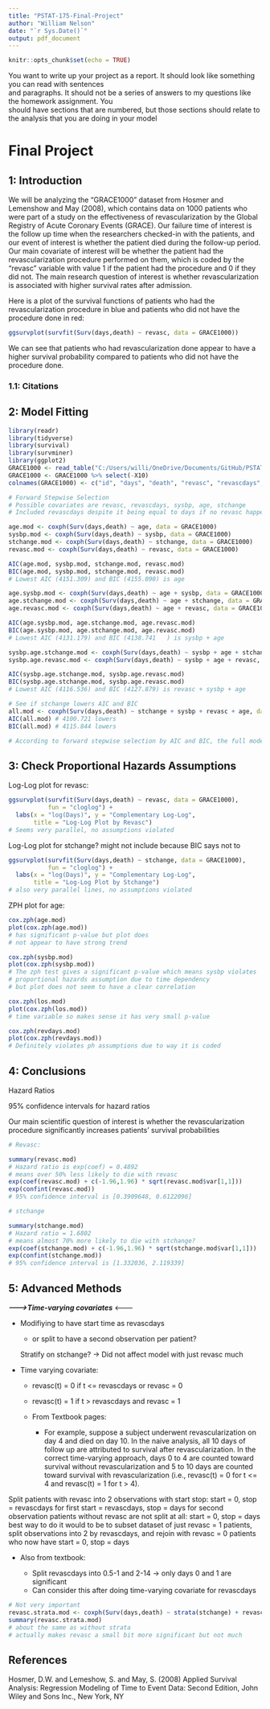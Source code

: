 ```yaml
---
title: "PSTAT-175-Final-Project"
author: "William Nelson"
date: "`r Sys.Date()`"
output: pdf_document
---
```


```r
knitr::opts_chunk$set(echo = TRUE)
```

You want to write up your project as a report. It should look like something you can read with sentences\
and paragraphs. It should not be a series of answers to my questions like the homework assignment. You\
should have sections that are numbered, but those sections should relate to the analysis that you are doing in your model

# Final Project

## 1: Introduction

We will be analyzing the "GRACE1000" dataset from Hosmer and Lemenshow and May (2008), which contains data on 1000 patients who were part of a study on the effectiveness of revascularization by the Global Registry of Acute Coronary Events (GRACE). Our failure time of interest is the follow up time when the researchers checked-in with the patients, and our event of interest is whether the patient died during the follow-up period. Our main covariate of interest will be whether the patient had the revascularization procedure performed on them, which is coded by the "revasc" variable with value 1 if the patient had the procedure and 0 if they did not. The main research question of interest is whether revascularization is associated with higher survival rates after admission.

Here is a plot of the survival functions of patients who had the revascularization procedure in blue and patients who did not have the procedure done in red:

```r
ggsurvplot(survfit(Surv(days,death) ~ revasc, data = GRACE1000))
```

We can see that patients who had revascularization done appear to have a higher survival probability compared to patients who did not have the procedure done.

### 1.1: Citations

## 2: Model Fitting

```r
library(readr)
library(tidyverse)
library(survival)
library(survminer)
library(ggplot2)
GRACE1000 <- read_table("C:/Users/willi/OneDrive/Documents/GitHub/PSTAT175-Final/GRACE1000.dat", col_names = FALSE)
GRACE1000 <- GRACE1000 %>% select(-X10)
colnames(GRACE1000) <- c("id", "days", "death", "revasc", "revascdays", "los", "age", "sysbp", "stchange")
```

```r
# Forward Stepwise Selection
# Possible covariates are revasc, revascdays, sysbp, age, stchange
# Included revascdays despite it being equal to days if no revasc happened

age.mod <- coxph(Surv(days,death) ~ age, data = GRACE1000)
sysbp.mod <- coxph(Surv(days,death) ~ sysbp, data = GRACE1000)
stchange.mod <- coxph(Surv(days,death) ~ stchange, data = GRACE1000)
revasc.mod <- coxph(Surv(days,death) ~ revasc, data = GRACE1000)

AIC(age.mod, sysbp.mod, stchange.mod, revasc.mod)
BIC(age.mod, sysbp.mod, stchange.mod, revasc.mod)
# Lowest AIC (4151.309) and BIC (4155.090) is age
```

```r
age.sysbp.mod <- coxph(Surv(days,death) ~ age + sysbp, data = GRACE1000)
age.stchange.mod <- coxph(Surv(days,death) ~ age + stchange, data = GRACE1000)
age.revasc.mod <- coxph(Surv(days,death) ~ age + revasc, data = GRACE1000)

AIC(age.sysbp.mod, age.stchange.mod, age.revasc.mod)
BIC(age.sysbp.mod, age.stchange.mod, age.revasc.mod)
# Lowest AIC (4131.179) and BIC (4138.741	) is sysbp + age
```

```r
sysbp.age.stchange.mod <- coxph(Surv(days,death) ~ sysbp + age + stchange, data = GRACE1000)
sysbp.age.revasc.mod <- coxph(Surv(days,death) ~ sysbp + age + revasc, data = GRACE1000)

AIC(sysbp.age.stchange.mod, sysbp.age.revasc.mod)
BIC(sysbp.age.stchange.mod, sysbp.age.revasc.mod)
# Lowest AIC (4116.536) and BIC (4127.879) is revasc + sysbp + age
```


```r
# See if stchange lowers AIC and BIC
all.mod <- coxph(Surv(days,death) ~ stchange + sysbp + revasc + age, data = GRACE1000)
AIC(all.mod) # 4100.721 lowers
BIC(all.mod) # 4115.844 lowers

# According to forward stepwise selection by AIC and BIC, the full model is the best model
```

## 3: Check Proportional Hazards Assumptions

Log-Log plot for revasc:

```r
ggsurvplot(survfit(Surv(days,death) ~ revasc, data = GRACE1000),
           fun = "cloglog") + 
  labs(x = "log(Days)", y = "Complementary Log-Log",
       title = "Log-Log Plot by Revasc")
# Seems very parallel, no assumptions violated
```

Log-Log plot for stchange? might not include because BIC says not to

```r
ggsurvplot(survfit(Surv(days,death) ~ stchange, data = GRACE1000),
           fun = "cloglog") + 
  labs(x = "log(Days)", y = "Complementary Log-Log",
       title = "Log-Log Plot by Stchange")
# also very parallel lines, no assumptions violated
```

ZPH plot for age:

```r
cox.zph(age.mod)
plot(cox.zph(age.mod))
# has significant p-value but plot does 
# not appear to have strong trend
```

```r
cox.zph(sysbp.mod)
plot(cox.zph(sysbp.mod))
# The zph test gives a significant p-value which means sysbp violates
# proportional hazards assumption due to time dependency 
# but plot does not seem to have a clear correlation
```

```r
cox.zph(los.mod)
plot(cox.zph(los.mod))
# time variable so makes sense it has very small p-value
```

```r
cox.zph(revdays.mod)
plot(cox.zph(revdays.mod))
# Definitely violates ph assumptions due to way it is coded
```

## 4: Conclusions

Hazard Ratios

95% confidence intervals for hazard ratios

Our main scientific question of interest is whether the revascularization procedure significantly increases patients' survival probabilities

```r
# Revasc:

summary(revasc.mod)
# Hazard ratio is exp(coef) = 0.4892
# means over 50% less likely to die with revasc
exp(coef(revasc.mod) + c(-1.96,1.96) * sqrt(revasc.mod$var[1,1]))
exp(confint(revasc.mod))
# 95% confidence interval is [0.3909648, 0.6122096]
```

```r
# stchange

summary(stchange.mod)
# Hazard ratio = 1.6802
# means almost 70% more likely to die with stchange?
exp(coef(stchange.mod) + c(-1.96,1.96) * sqrt(stchange.mod$var[1,1]))
exp(confint(stchange.mod))
# 95% confidence interval is [1.332036, 2.119339]
```

## 5: Advanced Methods

***--------\>Time-varying covariates*** \<-------

-   Modifiying to have start time as revascdays

    -   or split to have a second observation per patient?

    Stratify on stchange?
    -> Did not affect model with just revasc much

-   Time varying covariate: 

    -   revasc(t) = 0 if t \<= revascdays or revasc = 0

    -   revasc(t) = 1 if t \> revascdays and revasc = 1

    -   From Textbook pages:

        -   For example, suppose a subject underwent revascularization on day 4 and died on day 10. In the naive analysis, all 10 days of follow up are attributed to survival after revascularization. In the correct time-varying approach, days 0 to 4 are counted toward survival without revascularization and 5 to 10 days are counted toward survival with revascularization (i.e., revasc(t) = 0 for t \<= 4 and revasc(t) = 1 for t \> 4).

Split patients with revasc into 2 observations with start stop: start = 0, stop = revascdays for first
start = revascdays, stop = days for second observation
patients without revasc are not split at all: start = 0, stop = days
best way to do it would to be to subset dataset of just revasc = 1 patients, split observations into 2 by revascdays, and rejoin with revasc = 0 patients who now have start = 0, stop = days

-   Also from textbook:

    -   Split revascdays into 0.5-1 and 2-14 -\> only days 0 and 1 are significant
    -   Can consider this after doing time-varying covariate for revascdays

```r
# Not very important
revasc.strata.mod <- coxph(Surv(days,death) ~ strata(stchange) + revasc, data = GRACE1000)
summary(revasc.strata.mod)
# about the same as without strata
# actually makes revasc a small bit more significant but not much
```

## References

Hosmer, D.W. and Lemeshow, S. and May, S. (2008) Applied Survival Analysis: Regression Modeling of Time to Event Data: Second Edition, John Wiley and Sons Inc., New York, NY
